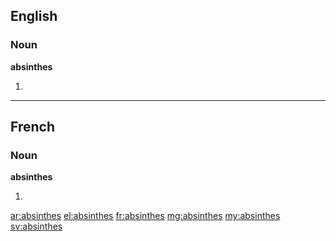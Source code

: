 ==English==

===Noun===
'''absinthes'''

# {{plural of|absinthe}}

----

==French==

===Noun===
'''absinthes''' {{f}}

# {{plural of|absinthe|lang=fr}}

[[ar:absinthes]]
[[el:absinthes]]
[[fr:absinthes]]
[[mg:absinthes]]
[[my:absinthes]]
[[sv:absinthes]]